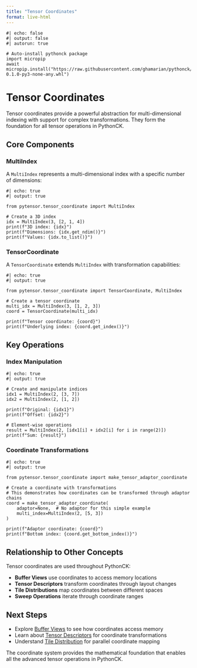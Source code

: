 ```yaml
---
title: "Tensor Coordinates"
format: live-html
---
```


```pyodide
#| echo: false
#| output: false
#| autorun: true

# Auto-install pythonck package
import micropip
await micropip.install("https://raw.githubusercontent.com/ghamarian/pythonck/master/documentation/pythonck-0.1.0-py3-none-any.whl")
```

# Tensor Coordinates

Tensor coordinates provide a powerful abstraction for multi-dimensional indexing with support for complex transformations. They form the foundation for all tensor operations in PythonCK.

## Core Components

### MultiIndex
A `MultiIndex` represents a multi-dimensional index with a specific number of dimensions:

```pyodide
#| echo: true
#| output: true

from pytensor.tensor_coordinate import MultiIndex

# Create a 3D index
idx = MultiIndex(3, [2, 1, 4])
print(f"3D index: {idx}")
print(f"Dimensions: {idx.get_ndim()}")
print(f"Values: {idx.to_list()}")
```

### TensorCoordinate
A `TensorCoordinate` extends `MultiIndex` with transformation capabilities:

```pyodide
#| echo: true
#| output: true

from pytensor.tensor_coordinate import TensorCoordinate, MultiIndex

# Create a tensor coordinate
multi_idx = MultiIndex(3, [1, 2, 3])
coord = TensorCoordinate(multi_idx)

print(f"Tensor coordinate: {coord}")
print(f"Underlying index: {coord.get_index()}")
```

## Key Operations

### Index Manipulation

```pyodide
#| echo: true
#| output: true

# Create and manipulate indices
idx1 = MultiIndex(2, [3, 7])
idx2 = MultiIndex(2, [1, 2])

print(f"Original: {idx1}")
print(f"Offset: {idx2}")

# Element-wise operations
result = MultiIndex(2, [idx1[i] + idx2[i] for i in range(2)])
print(f"Sum: {result}")
```

### Coordinate Transformations

```pyodide
#| echo: true
#| output: true

from pytensor.tensor_coordinate import make_tensor_adaptor_coordinate

# Create a coordinate with transformations
# This demonstrates how coordinates can be transformed through adaptor chains
coord = make_tensor_adaptor_coordinate(
    adaptor=None,  # No adaptor for this simple example
    multi_index=MultiIndex(2, [5, 3])
)

print(f"Adaptor coordinate: {coord}")
print(f"Bottom index: {coord.get_bottom_index()}")
```

## Relationship to Other Concepts

Tensor coordinates are used throughout PythonCK:

- **Buffer Views** use coordinates to access memory locations
- **Tensor Descriptors** transform coordinates through layout changes  
- **Tile Distributions** map coordinates between different spaces
- **Sweep Operations** iterate through coordinate ranges

## Next Steps

- Explore [Buffer Views](buffer-view.qmd) to see how coordinates access memory
- Learn about [Tensor Descriptors](tensor-descriptor.qmd) for coordinate transformations
- Understand [Tile Distribution](tile-distribution.qmd) for parallel coordinate mapping

The coordinate system provides the mathematical foundation that enables all the advanced tensor operations in PythonCK. 